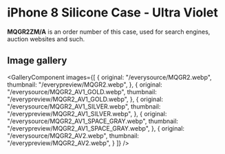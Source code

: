 
# iPhone 8 Silicone Case - Ultra Violet

<Callout type='info' emoji='👉🏻'>**MQGR2ZM/A** is an order number of this case, used for search engines, auction websites and such.</Callout>

## Image gallery

<GalleryComponent
    images={[
      {
        original: "/everysource/MQGR2.webp",
        thumbnail: "/everypreview/MQGR2.webp",
      },
      {
        original: "/everysource/MQGR2_AV1_GOLD.webp",
        thumbnail: "/everypreview/MQGR2_AV1_GOLD.webp",
      },
      {
        original: "/everysource/MQGR2_AV1_SILVER.webp",
        thumbnail: "/everypreview/MQGR2_AV1_SILVER.webp",
      },
      {
        original: "/everysource/MQGR2_AV1_SPACE_GRAY.webp",
        thumbnail: "/everypreview/MQGR2_AV1_SPACE_GRAY.webp",
      },
      {
        original: "/everysource/MQGR2_AV2.webp",
        thumbnail: "/everypreview/MQGR2_AV2.webp",
      }
    ]}
  />
